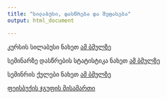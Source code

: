 ```yaml
---
title: "სილაბუსი, დასწრება და შეფასება"
output: html_document

---
```


კურსის სილაბუსი ნახეთ [ამ ბმულზე](https://www.dropbox.com/s/f3ha67hxqpncf50/Bokeria_Iashvili_Syllabus.pdf?dl=0)

სემინარზე დასწრების სტატისტიკა ნახეთ [ამ ბმულზე](https://docs.google.com/spreadsheets/d/1cEP1y1D03Z4RhOgbJTpwQVS76FlFVgdiCYiLd1l4k4I/edit?usp=sharing)


სემინრის ქულები ნახეთ [ამ ბმულზე](https://docs.google.com/spreadsheets/d/1DjWDOX5P5XqH-hspywCWhg2VtOtXZZ_TDYu95DS3vt4/edit?usp=sharing)


[ფეისბუქის ჯგუფის მისამართი](https://www.facebook.com/groups/254812004979755/?fref=ts)